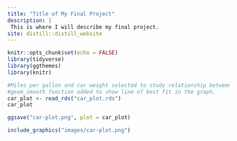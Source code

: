 ```yaml
---
title: "Title of My Final Project"
description: |
 This is where I will describe my final project.
site: distill::distill_website
---
```


```r
knitr::opts_chunk$set(echo = FALSE)
library(tidyverse)
library(ggthemes)
library(knitr)

```

```r
#Miles per gallon and car weight selected to study relationship between heavier cars and their fuel efficiency
#geom_smooth function added to show line of best fit in the graph.
car_plot <- read_rds("car_plot.rds")
car_plot

ggsave("car-plot.png", plot = car_plot)

```

```r
include_graphics("images/car-plot.png")
```

